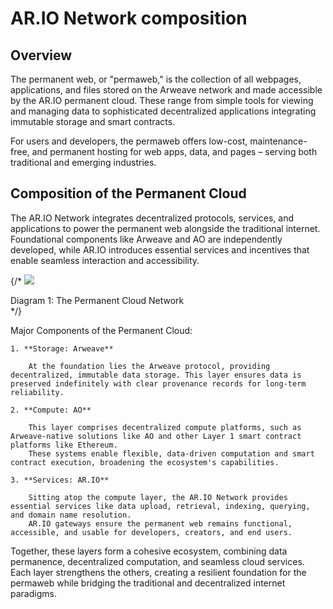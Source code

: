 
<HeroPattern />

# AR.IO Network composition

## Overview

The permanent web, or "permaweb," is the collection of all webpages, applications, and files stored on the Arweave network and made accessible by the AR.IO permanent cloud. 
These range from simple tools for viewing and managing data to sophisticated decentralized applications integrating immutable storage and smart contracts. 

For users and developers, the permaweb offers low-cost, maintenance-free, and permanent hosting for web apps, data, and pages – serving both traditional and emerging industries. 

## Composition of the Permanent Cloud

The AR.IO Network integrates decentralized protocols, services, and applications to power the permanent web alongside the traditional internet. 
Foundational components like Arweave and AO are independently developed, while AR.IO introduces essential services and incentives that enable seamless interaction and accessibility. 

<Diagram src="https://arweave.net/ztJ2iYMIelFOwc4vXv8iYzPAES4bFCf-sdO5ZIc5bKI" title="Diagram 1" description="The Permanent Cloud Network" />

{/* <img src="https://arweave.net/ztJ2iYMIelFOwc4vXv8iYzPAES4bFCf-sdO5ZIc5bKI" />
<div className="caption">Diagram 1: The Permanent Cloud Network</div> */}

Major Components of the Permanent Cloud: 

    1. **Storage: Arweave** 

        At the foundation lies the Arweave protocol, providing decentralized, immutable data storage. This layer ensures data is preserved indefinitely with clear provenance records for long-term reliability. 

    2. **Compute: AO** 

        This layer comprises decentralized compute platforms, such as Arweave-native solutions like AO and other Layer 1 smart contract platforms like Ethereum. 
        These systems enable flexible, data-driven computation and smart contract execution, broadening the ecosystem's capabilities. 

    3. **Services: AR.IO** 

        Sitting atop the compute layer, the AR.IO Network provides essential services like data upload, retrieval, indexing, querying, and domain name resolution. 
        AR.IO gateways ensure the permanent web remains functional, accessible, and usable for developers, creators, and end users. 

 

Together, these layers form a cohesive ecosystem, combining data permanence, decentralized computation, and seamless cloud services. 
Each layer strengthens the others, creating a resilient foundation for the permaweb while bridging the traditional and decentralized internet paradigms. 